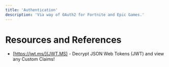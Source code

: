```yaml
---
title: 'Authentication'
description: 'Via way of OAuth2 for Fortnite and Epic Games.'
---
```


# Resources and References
- [https://jwt.ms/](JWT.MS) - Decrypt JSON Web Tokens (JWT) and view any Custom Claims!